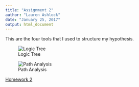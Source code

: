 ```yaml
---
title: "Assignment 2"
author: "Lauren Ashlock"
date: "January 25, 2017"
output: html_document
---
```


This are the four tools that I used to structure my hypothesis. 

![Logic Tree](logic_tree.jpg)

![Path Analysis](path_analysis.jpg)

[Homework 2](Assignment_2.html)

